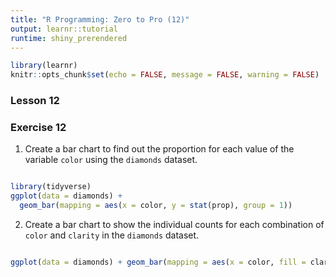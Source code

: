 ```yaml
---
title: "R Programming: Zero to Pro (12)"
output: learnr::tutorial
runtime: shiny_prerendered
---
```


```r
library(learnr)
knitr::opts_chunk$set(echo = FALSE, message = FALSE, warning = FALSE)
```

### Lesson 12

### Exercise 12

1. Create a bar chart to find out the proportion for each value of the variable `color` using the `diamonds` dataset.

```r

```

```r
library(tidyverse)
ggplot(data = diamonds) +
  geom_bar(mapping = aes(x = color, y = stat(prop), group = 1))
```

2. Create a bar chart to show the individual counts for each combination of `color` and `clarity` in the `diamonds` dataset.

```r

```

```r
ggplot(data = diamonds) + geom_bar(mapping = aes(x = color, fill = clarity), position = "dodge")
```


